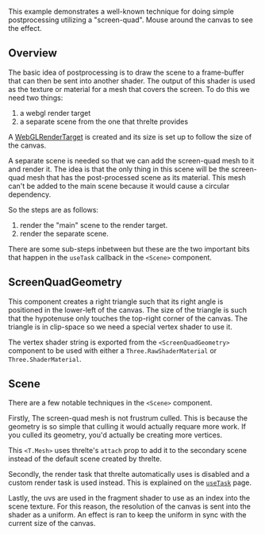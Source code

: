 This example demonstrates a well-known technique for doing simple postprocessing utilizing a "screen-quad". Mouse around the canvas to see the effect.

<Example path="postprocessing/screen-quad" />

## Overview

The basic idea of postprocessing is to draw the scene to a frame-buffer that can then be sent into another shader. The output of this shader is used as the texture or material for a mesh that covers the screen. To do this we need two things:

1. a webgl render target
2. a separate scene from the one that threlte provides

A [WebGLRenderTarget](https://threejs.org/docs/index.html?q=webgl#api/en/renderers/WebGLRenderTarget) is created and its size is set up to follow the size of the canvas.

A separate scene is needed so that we can add the screen-quad mesh to it and render it. The idea is that the only thing in this scene will be the screen-quad mesh that has the post-processed scene as its material. This mesh can't be added to the main scene because it would cause a circular dependency.

So the steps are as follows:

1. render the "main" scene to the render target.
2. render the separate scene.

There are some sub-steps inbetween but these are the two important bits that happen in the `useTask` callback in the `<Scene>` component.

## ScreenQuadGeometry

This component creates a right triangle such that its right angle is positioned in the lower-left of the canvas. The size of the triangle is such that the hypotenuse only touches the top-right corner of the canvas. The triangle is in clip-space so we need a special vertex shader to use it.

The vertex shader string is exported from the `<ScreenQuadGeometry>` component to be used with either a `Three.RawShaderMaterial` or `Three.ShaderMaterial`.

## Scene

There are a few notable techniques in the `<Scene>` component.

Firstly, The screen-quad mesh is not frustrum culled. This is because the geometry is so simple that culling it would actually requare more work. If you culled its geometry, you'd actually be creating more vertices.

This `<T.Mesh>` uses threlte's `attach` prop to add it to the secondary scene instead of the default scene created by threlte.

Secondly, the render task that threlte automatically uses is disabled and a custom render task is used instead. This is explained on the [`useTask`](/docs/reference/core/use-task) page.

Lastly, the uvs are used in the fragment shader to use as an index into the scene texture. For this reason, the resolution of the canvas is sent into the shader as a uniform. An effect is ran to keep the uniform in sync with the current size of the canvas.
